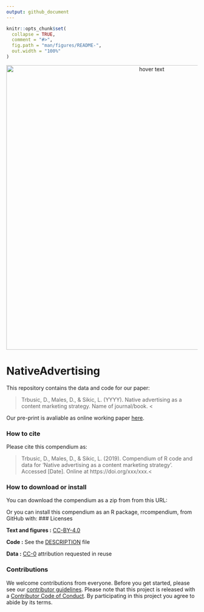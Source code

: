 ```yaml
---
output: github_document
---
```



```r
knitr::opts_chunk$set(
  collapse = TRUE,
  comment = "#>",
  fig.path = "man/figures/README-",
  out.width = "100%"
)
```

<p align="center">
  <img src="./images.jpg" width="750" title="hover text">
</p> 




# NativeAdvertising

This repository contains the data and code for our paper:

> Trbusic, D., Males, D., & Sikic, L. (YYYY). Native advertising as a content marketing strategy. Name of journal/book. <

Our pre-print is avaliable as online working paper [here](https://raw.githack.com/lusiki/NativeAadvertising/master/analysis/paper/paper.html).









### How to cite

Please cite this compendium as:

> Trbusic, D., Males, D., & Sikic, L. (2019). Compendium of R code and data for 'Native advertising as a content marketing strategy'. Accessed [Date]. Online at https://doi.org/xxx/xxx.<

### How to download or install

You can download the compendium as a zip from from this URL: </archive/master.zip>

Or you can install this compendium as an R package, rrcompendium, from GitHub with:
### Licenses

**Text and figures :**  [CC-BY-4.0](http://creativecommons.org/licenses/by/4.0/)

**Code :** See the [DESCRIPTION](DESCRIPTION) file

**Data :** [CC-0](http://creativecommons.org/publicdomain/zero/1.0/) attribution requested in reuse

### Contributions

We welcome contributions from everyone. Before you get started, please see our [contributor guidelines](CONTRIBUTING.md). Please note that this project is released with a [Contributor Code of Conduct](CONDUCT.md). By participating in this project you agree to abide by its terms.



